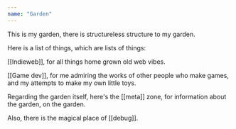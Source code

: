 ```yaml
---
name: "Garden"
---
```


This is my garden, there is structureless structure to my garden.

Here is a list of things, which are lists of things:

<div class="ml-[2rem] mb-8">
[[Indieweb]], for all things home grown old web vibes.

[[Game dev]], for me admiring the works of other people who make games, and my attempts to make my own little toys.

</div>
Regarding the garden itself, here's the [[meta]] zone, for information about the garden, on the garden.

Also, there is the magical place of [[debug]].

